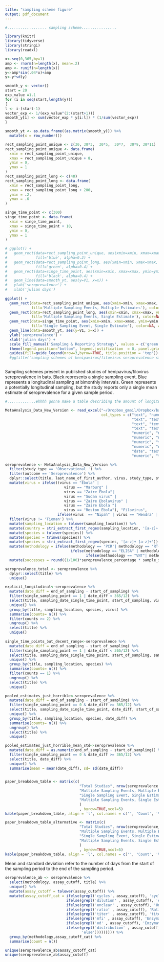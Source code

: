 ```yaml
---
title: "sampling scheme figure"
output: pdf_document
---
```


```r
#.................. sampling scheme................

library(knitr)
library(tidyverse)
library(stringi)
library(readxl)

```


```r

x<-seq(0,365,by=1)
amp <- rnorm(n=length(x), mean=.2)
amp <- runif(n=length(x))
y<-amp*sin(.04*x)+amp
y<-y*sd(y)

smooth_y <- vector()
start = 20
exp_value =1.1
for (i in seq(start,length(y)))
{
l <- i-(start-1)
vector_exp <- 1/(exp_value^(2:(start+1)))
smooth_y[i] <- sum(vector_exp * y[i:l]) * (1/sum(vector_exp))
}

smooth_yt <- as.data.frame((as.matrix(smooth_y))) %>%
  mutate(x = row_number())

rect_sampling_point_unique <- c(30, 30*3,  30*5,  30*7,  30*9, 30*11)
rect_sampling_point_unique <- data.frame(
  xmin = rect_sampling_point_unique,
  xmax = rect_sampling_point_unique + 8,
  ymin = 0,
  ymax = 1
)
rect_sampling_point_long <- c(40)
rect_sampling_point_long <- data.frame(
  xmin = rect_sampling_point_long,
  xmax = rect_sampling_point_long + 200,
  ymin = .2,
  ymax = .6
)

singe_time_point <- c(300)
singe_time_point <- data.frame(
  xmin = singe_time_point,
  xmax = singe_time_point + 10,
  ymin = 0,
  ymax = 1
)

# ggplot() +
#   geom_rect(data=rect_sampling_point_unique, aes(xmin=xmin, xmax=xmax, ymin=ymin, ymax=ymax), 
#             fill='blue', alpha=0.2) +
#   geom_rect(data=rect_sampling_point_long, aes(xmin=xmin, xmax=xmax, ymin=ymin, ymax=ymax, show.legend = TRUE), 
#             fill='green', alpha=0.4) +
#   geom_rect(data=singe_time_point, aes(xmin=xmin, xmax=xmax, ymin=ymin, ymax=ymax), 
#             fill='black', alpha=0.4) +
#   geom_line(data=smooth_yt, aes(y=V1, x=x)) +
#   ylab('seroprevalence') +
#   xlab('julian days') 
  
ggplot() +
  geom_rect(data=rect_sampling_point_unique, aes(xmin=xmin, xmax=xmax, ymin=ymin, ymax=ymax, 
            fill='Multiple Sampling Events, Multiple Estimates'), color=NA, alpha=0.2) +
  geom_rect(data=rect_sampling_point_long, aes(xmin=xmin, xmax=xmax, ymin=ymin, ymax=ymax, 
            fill='Multiple Sampling Events, Single Estimate'), color=NA, alpha=0.4) +
  geom_rect(data=singe_time_point, aes(xmin=xmin, xmax=xmax, ymin=ymin, ymax=ymax, 
            fill='Single Sampling Event, Single Estimate'), color=NA, alpha=0.4) +
  geom_line(data=smooth_yt, aes(y=V1, x=x)) +
  ylab('seroprevalence') +
  xlab('julian days') +
  scale_fill_manual('Sampling & Reporting Strategy', values = c('green', 'blue', 'black'), guide=guide_legend(override.aes = list(alpha = 1))) + 
  theme(legend.position="bottom", legend.justification  = 0, panel.grid.major = element_blank(), panel.grid.minor = element_blank(), panel.background = element_blank(), axis.line = element_line(colour = "black"))+
  guides(fill=guide_legend(nrow=3,byrow=TRUE, title.position = 'top'))
  #ggtitle('sampling schemes of henipavirus/filovirus seroprevalence studies present in published literature') +
  

```
Sampling schemes present in published studies of henipavirus/filovirus sereprevalence in bats. Black represents a single sampling event. Blue represents a longitudinal sampling at bimonthly intervals. Green represents a potentially longitudinal sampling, but the study reports only a single mean estimate of seroprevalence for a given sample period.

\clearpage


```r

#.............ehhhh gonna make a table describing the amount of longitudinal studies.........

MetaAnalysis_Data_New_Version <- read_excel("~/Dropbox_gmail/Dropbox/bat virus meta-analysis/MetaAnalysis Data New Version.xlsx", 
                                            col_types = c("text", "numeric", "text", 
                                                          "text", "text", "text", "text", "text", 
                                                          "text", "text", "text", "text", "text", 
                                                          "text", "text", "text", "text", "numeric", "numeric", 
                                                          "numeric", "numeric", "numeric", 
                                                          "numeric", "numeric", "numeric", 
                                                          "numeric", "text", "numeric", "numeric", 
                                                          "numeric", "numeric", "date", "date", 
                                                          "date", "text", "text", "text", "text", 
                                                          "numeric", "text"))

seroprevalence <- MetaAnalysis_Data_New_Version %>%
  filter(study_type == 'Observational ') %>%
  filter(outcome == 'Seroprevalence') %>%
  dplyr::select(title, last_name_of_first_author, virus, study_type, study_design, methodology, species, sex, age_class, sampling_location, sampling_location_two, sample_size, seroprevalence_percentage, single_sampling_point, sampling_date_single_time_point, start_of_sampling, end_of_sampling, assay_cutoff) %>%
  mutate(virus = ifelse((virus == "Ebola" | 
                           virus == "Marburg" | 
                           virus == "Zaire Ebola"|
                           virus == "Sudan virus" | 
                           virus == "Zaire Ebolavirus" | 
                           virus == "Zaire Ebola "|
                           virus == "Reston Ebola"), "Filovirus", 
                        ifelse(virus  == "Nipah" | virus == "Hendra" | virus  == "Henipavirus", "Henipavirus", virus))) %>%
  filter(virus != 'Tioman') %>%
  mutate(sampling_location = tolower(sampling_location)) %>%
  mutate(country = stri_extract_first_regex(sampling_location, '[a-z]+')) %>%
  mutate(species = tolower(species)) %>%
  mutate(species = trimws(species)) %>%
  mutate(species = stri_extract_first_regex(species, '[a-z]+ [a-z]+')) %>%
  mutate(methodology = ifelse(methodology == 'PCR'| methodology == 'RT-PCR'| methodology == "RT-PCR  (urine)"| methodology == "RT-PCR (Oro-pharangyeal swab)", 'PCR based method', 
                              ifelse(methodology == "ELISA" | methodology == "ELISA + WB" | methodology == "Luminex", 'non nAb based method',
                                     ifelse(methodology == "VNT"| methodology == "SNT"| methodology == "Unclear, Presumably Neutralizing Antibodies", "nAb based method", methodology)))) %>%
  mutate(successes = round((1/100)*seroprevalence_percentage * sample_size,0)) 

seroprevalence_total <- seroprevalence %>%
  dplyr::select(title) %>% 
  unique()

explicit_longitudinal<-seroprevalence %>%
  mutate(date_diff = end_of_sampling - start_of_sampling) %>%
  filter(single_sampling_point == 1 | date_diff < 365/12) %>%
  select(title, sampling_date_single_time_point, start_of_sampling, virus, sampling_location, species) %>%
  unique() %>%
  group_by(title, sampling_location, species, virus) %>%
  summarise(counts= n()) %>%
  filter(counts >= 2) %>%
  ungroup() %>%
  select(title) %>%
  unique()
 
single_time_points_but_decent_range<-seroprevalence %>%
  mutate(date_diff = end_of_sampling - start_of_sampling) %>%
  filter(single_sampling_point == 1 | date_diff < 365/12) %>%
  select(title, sampling_date_single_time_point, start_of_sampling, sampling_location, species) %>%
  unique() %>%
  group_by(title, sampling_location, species) %>%
  summarise(counts= n()) %>%
  filter(counts == 1) %>%
  ungroup() %>%
  select(title) %>%
  unique()

pooled_estimates_just_horrible<-seroprevalence %>%
  mutate(date_diff = end_of_sampling - start_of_sampling) %>%
  filter(single_sampling_point == 0 & date_diff >= 365/12) %>%
  select(title, sampling_date_single_time_point, date_diff, start_of_sampling, sampling_location, species) %>%
  unique() %>%
  group_by(title, sampling_location, species, date_diff) %>%
  summarise(counts= n()) %>%
  ungroup() %>%
  select(title) %>%
  unique()

pooled_estimates_just_horrible_mean_std<-seroprevalence %>%
  mutate(date_diff = as.numeric(end_of_sampling - start_of_sampling)) %>%
  filter(single_sampling_point == 0 & date_diff >= 365/12) %>%
  select(title, date_diff) %>%
  unique() %>%
  summarise(mean = mean(date_diff), sd= sd(date_diff))
  

paper_breakdown_table <- matrix(c(
                                  "Total Studies", nrow(seroprevalence_total), "-", "","",
                                  "Multiple Sampling Events, Multiple Estimates", nrow(explicit_longitudinal), round(nrow(explicit_longitudinal)/nrow(seroprevalence_total),3)*100, "", "",
                                  "Single Sampling Event, Single Estimate", nrow(single_time_points_but_decent_range), round(nrow(single_time_points_but_decent_range)/nrow(seroprevalence_total),3)*100, "", "",
                                  "Multiple Sampling Events, Single Estimate", nrow(pooled_estimates_just_horrible), round(nrow(pooled_estimates_just_horrible)/nrow(seroprevalence_total),3)*100, pooled_estimates_just_horrible_mean_std$mean, round(pooled_estimates_just_horrible_mean_std$sd,1)
                                  )
                                  , byrow=TRUE,ncol=5)
kable(paper_breakdown_table, align = 'l', col.names = c('', 'Count', '%', 'Mean', 'Std. Dev.'))

paper_breakdown_table_alternative <- matrix(c(
                                  "Total Studies", nrow(seroprevalence_total), "-", "","",
                                  "Multiple Sampling Events, Multiple Estimates", nrow(explicit_longitudinal), round(nrow(explicit_longitudinal)/nrow(seroprevalence_total),3)*100, "", "",
                                  "Single Sampling Event, Single Estimate", nrow(single_time_points_but_decent_range), round(nrow(single_time_points_but_decent_range)/nrow(seroprevalence_total),3)*100, "", "",
                                  "Multiple Sampling Events, Single Estimate", nrow(pooled_estimates_just_horrible), round(nrow(pooled_estimates_just_horrible)/nrow(seroprevalence_total),3)*100, pooled_estimates_just_horrible_mean_std$mean, round(pooled_estimates_just_horrible_mean_std$sd,1)
                                  )
                                  , byrow=TRUE,ncol=5)
kable(paper_breakdown_table, align = 'l', col.names = c('', 'Count', '%', 'Mean', 'Std. Dev.'))


```
Mean and standard deviation refer to the number of days from the start of the sampling period to the end of the sampling period. 

```r

seroprevalence_ab <- seroprevalence %>%
  select(methodology, assay_cutoff, title) %>%
  unique() %>%
  mutate(assay_cutoff = tolower(assay_cutoff)) %>%
  mutate(assay_cutoff_cat = ifelse(grepl('cycles', assay_cutoff), 'cycle threshold', 
                            ifelse(grepl('dilution' , assay_cutoff), 'dilution threshold', 
                            ifelse(grepl('unclear' , assay_cutoff), 'Unclear/None Given', 
                            ifelse(grepl('ratio' , assay_cutoff), 'Ratio',
                            ifelse(grepl('titer' , assay_cutoff), 'titer',
                            ifelse(grepl('mfi' , assay_cutoff), 'Enzymatic Cutoff (MFI/OD)',
                            ifelse(grepl('od' , assay_cutoff), 'Enzymatic Cutoff (MFI/OD)',
                            ifelse(grepl('distribution' , assay_cutoff), 'distribution',
                                   'else'))))))))) %>%
  group_by(methodology,assay_cutoff_cat) %>%
  summarise(count = n())

unique(seroprevalence_ab$assay_cutoff_cat)
unique(seroprevalence_ab$assay_cutoff)

```



